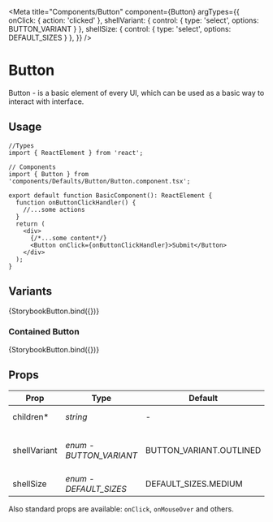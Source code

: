 <!-- Storybook imports -->


<!-- Constants -->


<!-- Components -->


<Meta
  title="Components/Button"
  component={Button}
  argTypes={{
    onClick: { action: 'clicked' },
    shellVariant: { control: { type: 'select', options: BUTTON_VARIANT } },
    shellSize: { control: { type: 'select', options: DEFAULT_SIZES } },
  }}
/>


# Button

Button - is a basic element of every UI, which can be used as a basic way to interact with interface.

## Usage

```tsx
//Types
import { ReactElement } from 'react';

// Components
import { Button } from 'components/Defaults/Button/Button.component.tsx';

export default function BasicComponent(): ReactElement {
  function onButtonClickHandler() {
    //...some actions
  }
  return (
    <div>
      {/*...some content*/}
      <Button onClick={onButtonClickHandler}>Submit</Button>
    </div>
  );
}
```

## Variants

<Canvas>
  <Story
    name="Default Button"
    args={{
      children: 'Submit',
    }}
  >
    {StorybookButton.bind({})}
  </Story>
</Canvas>

### Contained Button

<Canvas>
  <Story
    name="Contained Button"
    args={{
      children: 'Ok',
      shellVariant: BUTTON_VARIANT.CONTAINED,
    }}
  >
    {StorybookButton.bind({})}
  </Story>
</Canvas>

## Props

<table>
  <thead>
    <tr>
      <th>Prop</th>
      <th>Type</th>
      <th>Default</th>
      <th>Description</th>
    </tr>
  </thead>
  <tbody>
    <tr>
      <td>children*</td>
      <td>
        <em>string</em>
      </td>
      <td>-</td>
      <td>Content of the button.</td>
    </tr>
    <tr>
      <td>shellVariant</td>
      <td>
        <em>enum - BUTTON_VARIANT</em>
      </td>
      <td>BUTTON_VARIANT.OUTLINED</td>
      <td>Variant of the button - contained or outlined.</td>
    </tr>
    <tr>
      <td>shellSize</td>
      <td>
        <em>enum - DEFAULT_SIZES</em>
      </td>
      <td>DEFAULT_SIZES.MEDIUM</td>
      <td>Size of the button.</td>
    </tr>
  </tbody>
</table>

Also standard props are available: `onClick`, `onMouseOver` and others.
